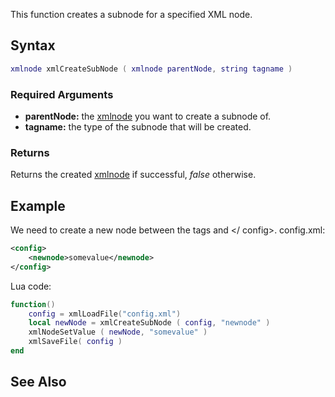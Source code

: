 
{{Server client function}}
{{Deprecated|xmlCreateChild|}}

This function creates a subnode for a specified XML node.

==Syntax==
<syntaxhighlight lang="lua">xmlnode xmlCreateSubNode ( xmlnode parentNode, string tagname )</syntaxhighlight>

===Required Arguments=== 
*'''parentNode:''' the [[/xmlnode.md|xmlnode]] you want to create a subnode of.
*'''tagname:''' the type of the subnode that will be created.

===Returns===
Returns the created [[/xmlnode.md|xmlnode]] if successful, ''false'' otherwise.

==Example==
<section name="Server" class="server" show="true">
We need to create a new node between the tags <config> and </ config>.
config.xml:
<syntaxhighlight lang="xml">
<config>
    <newnode>somevalue</newnode>
</config>
</syntaxhighlight>
Lua code:
<syntaxhighlight lang="lua">
function()
    config = xmlLoadFile("config.xml")
    local newNode = xmlCreateSubNode ( config, "newnode" )
    xmlNodeSetValue ( newNode, "somevalue" )
    xmlSaveFile( config )
end
</syntaxhighlight>
</section>

==See Also==
{{XML functions}}